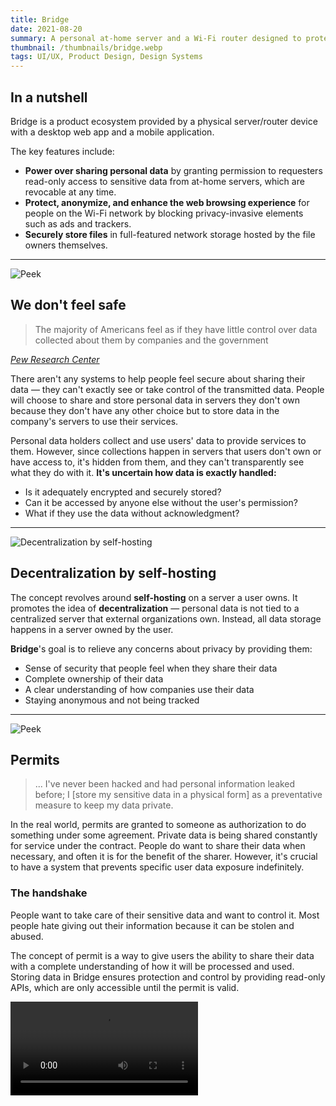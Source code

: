 ```yaml
---
title: Bridge
date: 2021-08-20
summary: A personal at-home server and a Wi-Fi router designed to protect user's privacy.
thumbnail: /thumbnails/bridge.webp
tags: UI/UX, Product Design, Design Systems
---
```


## In a nutshell
Bridge is a product ecosystem provided by a physical server/router device with a desktop web app and a mobile application.

The key features include:
- **Power over sharing personal data** by granting permission to requesters read-only access to sensitive data from
at-home servers, which are revocable at any time.
- **Protect, anonymize, and enhance the web browsing experience** for people on the Wi-Fi network by blocking
privacy-invasive elements such as ads and trackers.
- **Securely store files** in full-featured network storage hosted by the file owners themselves.

* * *

![Peek](/bridge/sneak-peek.webp)
## We don't feel safe
>The majority of Americans feel as if they have little control over data collected about them by companies and the government

[*Pew Research Center*](https://www.pewresearch.org/internet/2019/11/15/americans-and-privacy-concerned-confused-and-feeling-lack-of-control-over-their-personal-information/)

There aren't any systems to help people feel secure about sharing their data — they can't exactly see or take control
of the transmitted data. People will choose to share and store personal data in servers they don't own because they
don't have any other choice but to store data in the company's servers to use their services.

Personal data holders collect and use users' data to provide services to them. However, since collections happen in
servers that users don't own or have access to, it's hidden from them, and they can't transparently see what they do
with it.
**It's uncertain how data is exactly handled:**
- Is it adequately encrypted and securely stored?
- Can it be accessed by anyone else without the user's permission?
- What if they use the data without acknowledgment?

* * *
![Decentralization by self-hosting](/bridge/decentralization.webp)

## Decentralization by self-hosting
The concept revolves around **self-hosting** on a server a user owns. It promotes the idea of **decentralization** —
personal data is not tied to a centralized server that external organizations own. Instead, all data storage happens in
a server owned by the user.

**Bridge**'s goal is to relieve any concerns about privacy by providing them:
- Sense of security that people feel when they share their data
- Complete ownership of their data
- A clear understanding of how companies use their data
- Staying anonymous and not being tracked

* * *

![Peek](/bridge/permit-illust.webp)
## Permits
>... I've never been hacked and had personal information leaked before; I [store my sensitive data in a physical form]
as a preventative measure to keep my data private.

In the real world, permits are granted to someone as authorization to do something under some agreement. Private data is
being shared constantly for service under the contract. People do want to share their data when necessary, and often it
is for the benefit of the sharer. However, it's crucial to have a system that prevents specific user data exposure
indefinitely.

### The handshake
People want to take care of their sensitive data and want to control it. Most people hate giving out their information
because it can be stolen and abused.

The concept of permit is a way to give users the ability to share their data with a complete understanding of how it
will be processed and used. Storing data in Bridge ensures protection and control by providing read-only APIs, which are
only accessible until the permit is valid.

<Video src="/bridge/videos/permit-request.mp4" width={240} type="mp4" />

*Grants of permits happen after a request → review → approval process.*

![Permit request iterations](/bridge/permit-iterations.webp)
*Multiple prototypes were tested and iterated for clarity and simplicity of the handshake process.*

### Permit management
After giving permits to requesters, permits show exactly what data is being shared and how it's being used by the requesters.
If users don't want to share their data for whatever reason, they can revoke permits with an ease.

![Permit management](/bridge/permit-management.webp)
*Hierarchically organized depth of permits showing clarity of shared data.*

* * *

## Blockers
>I feel invaded. I'm constantly being tracked on the web. I don't want anyone to access my private data and also have it
monetized.

Blockers are content blockers at a router level, requiring no additional setup for all users on the Wi-Fi network.
Blockers protect users from unwanted tracks, malicious websites, and privacy-invasive elements while browsing on the
internet or using applications.

### Website block
Blocking a website before loading on the end user's devices is a way to protect themselves from getting attacked by
malicious websites.

![Blockers blocked example](/bridge/blockers-website-blocked.webp)
*An example of a malicious page being blocked by redirecting web page request to Bridge's sentinel page.*

### Removing unwanted elements
Ads and trackers make people feel insecure while browsing on the web because they are everywhere — blocking them
.

![Blockers ads removed example](/bridge/blockers-ads-removed.webp)
*Removal of unwanted contents such as ads and trackers reduces cognitive load and helps users stay anonymous while
browsing the web*

### Custom blockers
People who want to use their custom blockers can create patterns to block specific elements.

![Blockers](/bridge/blockers.webp)
*Customizable blockers with patterns make Wi-Fi level blocking even more powerful.*

* * *

## Privacy report
It was essential to ensure that people feel secure about their privacy through interviews and research.
Privacy reports show how Bridge is working behind the scenes to protect them.

<Video src="/bridge/videos/privacy-report.mp4" className="bg-gray-700" width={240} type="mp4" />

* * *

## Widgets
Complex information is made into cards to organize and reduce the cognitive load by adding depth to each feature or
element.

![Desktop Main](/bridge/desktop-main.webp)
*Widget-based desktop experience organizes features and displays essential information on a single page.*

## Files
Files are stored as it would like any other cloud storage service. In addition, users are encouraged to organize and
optimize storage spaces as physical storage such as hard drives needs to be maintained by the owners.

![Desktop Files](/bridge/desktop-files.webp)
*Self-hosted Network Attached Storage(NAS) allows users to own their files without storing in third-party servers*

![Optimize Files](/bridge/desktop-optimize.webp)
*User-centric file management prevents overload of unnecessary data for the longevity of the mounted storage (HDDs, SSDs, M2s)*

* * *

## Design system
Crafting a tiny design system helped keep designs scalable, manageable, and consistent across the project.

![Design System Hero](/bridge/ds-hero.webp)

### Spaces
Inspired by how [REM](https://www.w3.org/TR/css-values-3/#absolute-lengths) units work in CSS, the spatial system
focuses on consistency and pixel-perfect driven components divisible by two evenly. It prevents half-pixel values,
breaking designs on specific browsers and devices.

![Spatial System](/bridge/ds-spatial-system.webp)

### Accessible colors and dark mode
The designs embrace color mode preferences and are [WCAG 2.1 Compliant](https://www.w3.org/TR/WCAG21/) for
accessibility as contrast ratios are essential for clear communication of data permits and preventing user errors.

![Color System](/bridge/ds-colors.webp)

### Layouts, typography, and glyphs
Column-based layouts and typographic rules were created using the spatial system to work harmoniously with the other
components.

<Scroller>

  ![Layout System](/bridge/ds-layout-system.webp)

  ![Typography System](/bridge/ds-typography.webp)

  ![Glyph System](/bridge/ds-glyphs.webp)

</Scroller>

### Components
These components are the outcome of following the systems and guidelines above.
![Components Light](/bridge/ds-components-light.webp)
![Components Dark](/bridge/ds-components-dark.webp)

## Lessons learned
In an attempt to solve privacy concerns people face when using services or browsing the internet, this project's
concepts were centered around the idea of decentralization by self-hosting. **This may not be a perfect solution because it requires:**
- Stable home internet connection for server uptime.
- Some server management and storage management.

Building a product ecosystem and systems to alleviate privacy concerns is a complex task. Permits gave me an opportunity
to learn and explore how private data must be exchanged. **Users want clarity and ease of exchange of data, while
maintaining privacy. **As we've always exchanged with simple agreements, people will always have preference and have
expectations simplicity of agreement while being secure or else the solutions will never work.

![Web 3 Hero](/bridge/web3.webp)

### Web 3
Today, blockchain technology is being explored and used mainly for cryptocurrencies. [Web3](https://en.wikipedia.org/wiki/Web3)
is speculated to be the next step in the decentralization of servers and transparent exchange of data. Blockchain eliminates
the need for third party servers, and creates direct connections between users and the providers.

This allows the control and management of private data much simpler and more secure because third parties cannot access
the data unless the sharer gives them permission. **How might this change the product ecosystem of Bridge?
Will users ever need a private server at-home then?**
